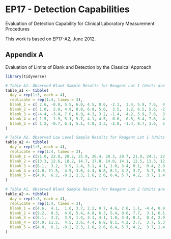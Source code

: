 # EP17 - Detection Capabilities
Evaluation of Detection Capability for Clinical Laboratory Measurement Procedures

This work is based on EP17-A2, June 2012.

## Appendix A
Evaluation of Limits of Blank and Detection by the Classical Approach

```r
library(tidyverse)
```


```r
# Table A1. Observed Blank Sample Results for Reagent Lot 1 (Units are pg/mL)
table_a1 <- tibble(
  day = rep(1:3, each = 4),
  replicate = rep(1:4, times = 3),
  blank_1 = c( 2.6, -0.8, 5.5, 6.0, 4.5, 0.6, -2.3,  3.4, 5.9, 7.6,  4.1, -1.4),
  blank_2 = c( 1.0,  2.9, 4.9, 8.0, 6.9, 5.0,  3.5,  1.2, 6.5, 5.6, -2.2,  2.3),
  blank_3 = c(-4.4, -3.4, 7.0, 6.9, 4.3, 3.2, -1.4,  4.2, 5.9, 7.6,  3.8,  5.8),
  blank_4 = c( 1.5, -1.9, 5.1, 5.7, 4.1, 4.5, -0.6,  0.5, 5.4, 7.6,  4.4,  6.6),
  blank_5 = c( 1.2, -0.7, 6.1, 5.1, 4.8, 3.3, -2.8, -1.4, 8.7, 3.6,  5.1,  3.5)
)
```

```r
# Table A2. Observed Low Level Sample Results for Reagent Lot 1 (Units are pg/mL)
table_a2 <- tibble(
  day = rep(1:3, each = 4),
  replicate = rep(1:4, times = 3),
  blank_1 = c(21.0, 22.8, 28.2, 25.9, 26.4, 28.3, 20.7, 21.9, 24.7, 22.5, 28.5, 29.2),
  blank_2 = c(13.3, 12.6, 18.2, 14.7, 17.8, 14.0, 14.1, 12.5, 11.3, 12.2, 16.2, 13.9),
  blank_3 = c(6.1,  3.2,  3.9, 1.4, 3.1, 4.1, 1.0, 3.4, 0.1,  0.4, 2.9, -1.6),
  blank_4 = c(4.0, 11.5,  4.5, 3.6, 4.4, 6.8, 8.1, 4.2, 3.7,  3.7, 5.3,  4.5),
  blank_5 = c(4.0,  6.2, -0.2, 2.3, 1.6, 2.6, 6.4, 5.7, 4.2,  3.7, 1.4,  1.5) 
)
```

```r
# Table A1. Observed Blank Sample Results for Reagent Lot 2 (Units are pg/mL)
table_a2 <- tibble(
  day = rep(1:3, each = 4),
  replicate = rep(1:4, times = 3),
  blank_1 = c(4.6,  4.1,  1.6, 3.7, 2.2, 0.7, 4.6, 2.6, 1.1, -4.4, 0.9,  0.7),
  blank_2 = c(9.2,  8.3,  4.8, 5.4, 4.8, 6.3, 5.4, 9.6, 7.7,  3.1, 6.1,  10.0),
  blank_3 = c(6.1,  3.2,  3.9, 1.4, 3.1, 4.1, 1.0, 3.4, 0.1,  0.4, 2.9, -1.6),
  blank_4 = c(4.0, 11.5,  4.5, 3.6, 4.4, 6.8, 8.1, 4.2, 3.7,  3.7, 5.3,  4.5),
  blank_5 = c(4.0,  6.2, -0.2, 2.3, 1.6, 2.6, 6.4, 5.7, 4.2,  3.7, 1.4,  1.5) 
)
```

